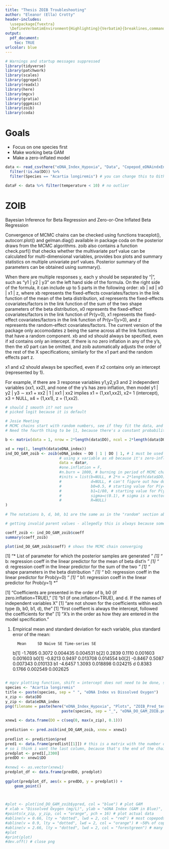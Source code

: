 ```yaml
---
title: "Thesis ZOIB Troubleshooting"
author: "Eleanor (Ella) Crotty"
header-includes:
  \usepackage{fvextra}
  \DefineVerbatimEnvironment{Highlighting}{Verbatim}{breaklines,commandchars=\\\{\}}
output:
  pdf_document:
    toc: TRUE
urlcolor: blue
---
```


```r
# Warnings and startup messages suppressed
library(tidyverse)
library(patchwork)
library(scales)
library(ggrepel)
library(readxl)
library(here)
library(mgcv)
library(gratia)
library(ggpmisc)
library(zoib)
library(coda)
```

# Goals 

- Focus on one species first
- Make working beta GAM
- Make a zero-inflated model

```r
data <- read_csv(here("eDNA_Index_Hypoxia", "Data", "Copepod_eDNAindxEnvData_clean_no23.csv")) %>% # from ThesisGoal1.Rmd
  filter(!is.na(DO)) %>% 
  filter(Species == "Acartia longiremis") # you can change this to Oithona similis to check another species

dataF <- data %>% filter(temperature < 10) # no outlier
```

# ZOIB

Bayesian Inference for Beta Regression and Zero-or-One Inflated
Beta Regression

Convergence of MCMC chains can be checked using functions traceplot(), autocorr.plot() and gelman.diag() available in package coda on the posterior draws from the MCMC algorithms. zoib also contains a function check.psrf() that checks whether the multivariate psrf value can be calculated for multi-dimensional variables, provides box plots and summary statistics on multiple univariate psrf values. Posterior summary of the parameters can be obtained using summary().

When there are multiple responses y, each y should be separated by "|", such as "y1 | y2 | y3" on the left hand side of the formula. On the right side of the formula, it can include up to 5 parts in the following order: xb | xd | x0 | x1 | z, where xb represents the fixed-effects covariates/factors in the link function of the mean of the beta distribution, xd represents the fixed-effects covariates/factors in the link function of the sum of the two shape parameters of the beta distribution, x0 represents the fixed-effect covariates/factors in the link function of Pr(y=0), x1 represents the fixed-effect covariates/factors in the link function of Pr(y=1|y>0), and z represents the random-effect covariates/factors. The current version of the package only accomodates z being the same across all the link functions that have a random component. xb and xd should always be specified, even if xd contains only an intercept. If there is no zero inflation in any of the y’s, then the x0 part can be omitted, and zoib automatically adjusts the order of the rest of the X specifications; similarly for the x1 part and the random effects part z.

x1 and x2 should always be specified, even if x2 contains only an intercept (represented by 1).

For example, if there are 3 response variables y1,y2,y3 and 2 independent variables (xx1, xx2), and none of the y’s has zero inflation, then model y1 | y2 | y3 ∼ xx1 + xx2 | 1 | xx1 | xx2 implies x1 = (1,xx1,xx2), x2= 1 (intercept), x3 = NULL, x4 = (1,xx1), z = (1,xx2).

```r
# should I smooth it? not sure
# picked logit because it is default

# Josie Meeting
# MCMC chains start with random numbers, see if they fit the data, and then adjust back and forth until it converges
# Need the fourth thing to be |1, because there's a constant probability of one. With that, don't need one.inflation = F or setting inits.

b <- matrix(data = 1, nrow = 2*length(data$DO), ncol = 2*length(data$DO))

xd = rep(1, length(data$eDNA_index))
ind_DO_GAM_zoib <- zoib(eDNA_index ~ DO | 1 | DO | 1, # 1 must be used as an intercept if there's only one x variable, and the second 1 means there's a constant probability of a 1, not dependent on DO 
                        # using x variable as x0 because it's zero-inflated
                        data = data#, 
                        #one.inflation = F,
                        #n.burn = 1000, # burning in period of MCMC chains - the first chunk of non-converged guesses, which we will ignore. default 200.
                        #inits = list(b=NULL, # 2*n = 2*length(data$DO)?
                        #             d=NULL, # can't figure out how do do the evil matrix thing
                        #             b0=0.5, # starting value for P(y=0), or probability of non-detection 
                        #             b1=1/80, # starting value for P(y=1)
                        #             sigma=c(0.1), # sigma is a vector containing the standard deviation of each random component
                        #             R=NULL)
)
                        
# The notations b, d, b0, b1 are the same as in the "random" section above, with each specified in a matrix format of dimension (nx+1)*n.response, where nx is number of regression coefficients corresponding to the respective x’s (+1 because of the intercept). sigma is a vector containing the standard deviation of each random component, and R contains the lower triangle of the correlation matrix. For example, in a 3x3 correlation matrix, R is specified as c(1,r21,1,r31,r32,1). Each inner list contains the starting values for one MCMC chain. If initial values are specified only for a subset of the parameters in a model, NULL should be used for the rest of the unspecified parameters (whose initial values will be generated automatically by the function)

# getting invalid parent values - allegedly this is always because somehow the model is running into a value of zero, and this can be fixed by specifying inits better, but also nobody has a straight answer for how to specify inits better

coeff_zoib <- ind_DO_GAM_zoib$coeff
summary(coeff_zoib)

plot(ind_DO_GAM_zoib$coeff) # shows the MCMC chain converging
```

[1] "* List of parameter for which the posterior samples are generated         *"
[1] "* b: regression coeff in the linear predictor for the mean of beta dist'n *"
[1] "* d: regression coeff in the linear predictor for the sum of the two      *"
[1] "*    shape parameters in the beta distribution                            *"
[1] "* b0: regression coeff in the linear predictor for Prob(y=0)              *"
[1] "* b1: regression coeff in the linear predictor for Prob(y=1)              *"

[1] "Coefficients are presented in the order of b, b0 (if zero.inflation=TRUE),"
[1] "b1 (if one.inflation=TRUE), and d. If the names of independent variables X"
[1] "are not shown for the coefficients within each type (b, b0, b1, d), the   "
[1] "first coeffient is always the intercept, followed the coefficients for the"
[1] "X's in the order as how they are entered in the model specification.      "

1. Empirical mean and standard deviation for each variable,
   plus standard error of the mean:

         Mean     SD Naive SE Time-series SE
b[1]  -1.7695 0.3072 0.004435       0.004531
b[2]   0.2839 0.1110 0.001603       0.001603
b0[1] -0.8213 0.9497 0.013708       0.014554
b0[2] -0.8467 0.5087 0.007343       0.010133
b1    -4.6457 1.3093 0.018898       0.024215
d      0.8383 0.1766 0.002549       0.002625

```r

```


```r
# mgcv plotting function, shift = intercept does not need to be done, so this is probably better
species <- "Acartia longiremis"
title <- paste(species, sep = " ", "eDNA Index vs Dissolved Oxygen")
x_zip <- data$DO
y_zip <- data$eDNA_index
png(filename = paste(here("eDNA_Index_Hypoxia", "Plots", "ZOIB_Pred_test"), sep = "/", 
                         paste(species, sep = "_", "eDNA_DO_GAM_ZOIB.png"))) # open png
    
xnew1 <- data.frame(DO = c(seq(0, max(x_zip), 0.1)))
    
prediction <- pred.zoib(ind_DO_GAM_zoib, xnew = xnew1)
    
predlist <- prediction$pred
pred1 <- data.frame(predlist[[1]]) # this is a matrix with the number of rows = xnew and number of columns = Sample size per chain
# so i think i want the last column, because that's the end of the chain
predplot <- pred1[,2300]
predDO <- xnew1$DO
    
#xnew1 <- as.vector(xnew1)
predplot_df <- data.frame(predDO, predplot)
    
ggplot(predplot_df, aes(x = predDO, y = predplot)) +
    geom_point()


    
#plot <- plot(ind_DO_GAM_zoib$ypred, col = "blue") # plot GAM
# xlab = "Dissolved Oxygen (mg/L)", ylab = "eDNA Index (GAM in Blue)", main = title, 
#points(x_zip, y_zip, col = "orange", pch = 16) # plot actual data
#abline(v = 0.66, lty = "dotted", lwd = 2, col = "red") # most copepods die
#abline(v = 0.9, lty = "dotted", lwd = 2, col = "orange") # ~50% of copepods die
#abline(v = 2.66, lty = "dotted", lwd = 2, col = "forestgreen") # many copepods die
#plot
#print(plot)
#dev.off() # close png
```

